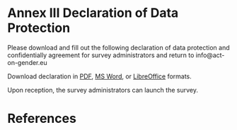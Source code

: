 # Annex III Declaration of Data Protection {-}

Please download and fill out the following declaration of data protection and confidentially agreement for survey administrators and return to info\@act-on-gender.eu 

Download declaration in [PDF](https://geam.act-on-gender.eu/geam-manual/files/ACT_GEAMPreLaunch_DataAgr_10SEP2021.pdf), [MS Word](https://geam.act-on-gender.eu/geam-manual/files/ACT_GEAMPreLaunch_DataAgr_10SEP2021.docx), or [LibreOffice](https://geam.act-on-gender.eu/geam-manual/files/ACT_GEAMPreLaunch_DataAgr_10SEP2021.odt) formats. 

Upon reception, the survey administrators can launch the survey. 


# References {.unnumbered}